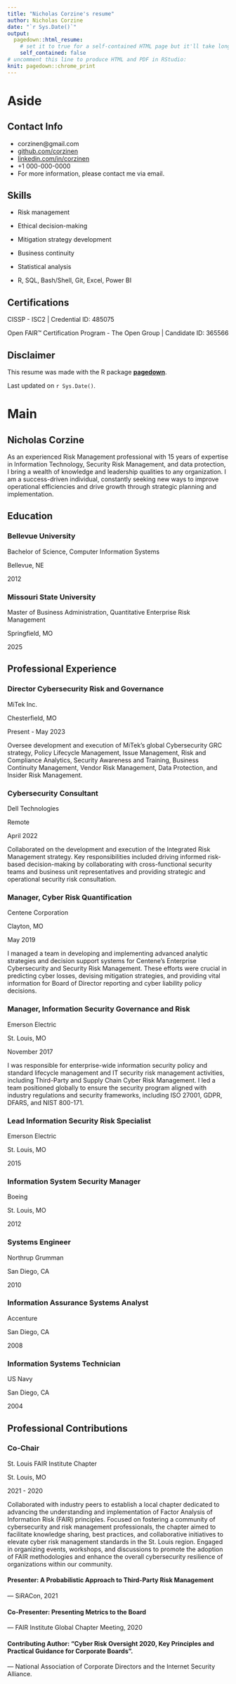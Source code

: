 ```yaml
---
title: "Nicholas Corzine's resume"
author: Nicholas Corzine
date: "`r Sys.Date()`"
output:
  pagedown::html_resume:
    # set it to true for a self-contained HTML page but it'll take longer to render
    self_contained: false
# uncomment this line to produce HTML and PDF in RStudio:
knit: pagedown::chrome_print
---
```


Aside
================================================================================



Contact Info {#contact}
--------------------------------------------------------------------------------

- <i class="fa fa-envelope"></i> corzinen@gmail.com
- <i class="fa fa-github"></i> [github.com/corzinen](https://github.com/corzinen)
- <i class="fa fa-linkedin"></i> [linkedin.com/in/corzinen](https://www.linkedin.com/in/corzinen/)
- <i class="fa fa-phone"></i> +1 000-000-0000
- For more information, please contact me via email.


Skills {#skills}
--------------------------------------------------------------------------------

- Risk management

- Ethical decision-making

- Mitigation strategy development 

- Business continuity

- Statistical analysis

- R, SQL, Bash/Shell, Git, Excel, Power BI

Certifications {#certifications}
--------------------------------------------------------------------------------

CISSP - ISC2 | Credential ID: 485075

Open FAIR™ Certification Program - The Open Group | Candidate ID: 365566


Disclaimer {#disclaimer}
--------------------------------------------------------------------------------

This resume was made with the R package [**pagedown**](https://github.com/rstudio/pagedown).

Last updated on `r Sys.Date()`.



Main
================================================================================

Nicholas Corzine {#title}
--------------------------------------------------------------------------------

As an experienced Risk Management professional with 15 years of expertise in 
Information Technology, Security Risk Management, and data protection, I bring 
a wealth of knowledge and leadership qualities to any organization. I am a 
success-driven individual, constantly seeking new ways to improve operational
efficiencies and drive growth through strategic planning and implementation.


Education {data-icon=graduation-cap data-concise=true}
--------------------------------------------------------------------------------

### Bellevue University

Bachelor of Science, Computer Information Systems

Bellevue, NE

2012

### Missouri State University

Master of Business Administration, Quantitative Enterprise Risk Management

Springfield, MO

2025
  

Professional Experience {data-icon=suitcase}
--------------------------------------------------------------------------------

### Director Cybersecurity Risk and Governance

MiTek Inc. 

Chesterfield, MO

Present - May 2023

::: concise
Oversee development and execution of MiTek's global Cybersecurity GRC strategy, Policy Lifecycle Management, Issue Management, Risk and Compliance Analytics, Security Awareness and Training, Business Continuity Management, Vendor Risk Management, Data Protection, and Insider Risk Management.
:::

### Cybersecurity Consultant

Dell Technologies 

Remote

April 2022

::: concise
Collaborated on the development and execution of the Integrated Risk Management strategy. Key responsibilities included driving informed risk-based decision-making by collaborating with cross-functional security teams and business unit representatives and providing strategic and operational security risk consultation.
:::

### Manager, Cyber Risk Quantification

Centene Corporation

Clayton, MO

May 2019

::: concise
I managed a team in developing and implementing advanced analytic strategies and decision support systems
for Centene's Enterprise Cybersecurity and Security Risk Management. These efforts were crucial in predicting
cyber losses, devising mitigation strategies, and providing vital information for Board of Director reporting
and cyber liability policy decisions.
:::

### Manager, Information Security Governance and Risk

Emerson Electric

St. Louis, MO

November 2017

::: concise
I was responsible for enterprise-wide information security policy and standard lifecycle management and IT
security risk management activities, including Third-Party and Supply Chain Cyber Risk Management. I led a
team positioned globally to ensure the security program aligned with industry regulations and security
frameworks, including ISO 27001, GDPR, DFARS, and NIST 800-171.
:::

### Lead Information Security Risk Specialist

Emerson Electric

St. Louis, MO

2015

### Information System Security Manager

Boeing

St. Louis, MO

2012

### Systems Engineer

Northrup Grumman

San Diego, CA

2010

### Information Assurance Systems Analyst

Accenture

San Diego, CA

2008

### Information Systems Technician

US Navy

San Diego, CA

2004


Professional Contributions {data-icon=chalkboard-teacher}
--------------------------------------------------------------------------------

### Co-Chair

St. Louis FAIR Institute Chapter

St. Louis, MO

2021 - 2020

::: concise
Collaborated with industry peers to establish a local chapter dedicated to advancing the understanding and
implementation of Factor Analysis of Information Risk (FAIR) principles. Focused on fostering a community of
cybersecurity and risk management professionals, the chapter aimed to facilitate knowledge sharing, best
practices, and collaborative initiatives to elevate cyber risk management standards in the St. Louis region.
Engaged in organizing events, workshops, and discussions to promote the adoption of FAIR methodologies
and enhance the overall cybersecurity resilience of organizations within our community.
:::

#### Presenter: A Probabilistic Approach to Third-Party Risk Management

--- SiRACon, 2021

#### Co-Presenter: Presenting Metrics to the Board

--- FAIR Institute Global Chapter Meeting, 2020

#### Contributing Author: "Cyber Risk Oversight 2020, Key Principles and Practical Guidance for Corporate Boards". 

--- National Association of Corporate Directors and the Internet Security Alliance.
